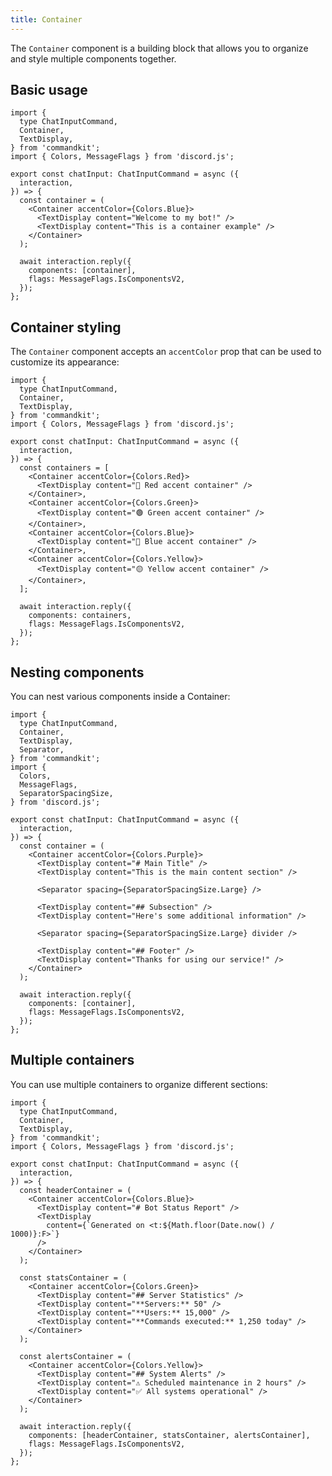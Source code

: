 ```yaml
---
title: Container
---
```


The `Container` component is a building block that allows you to
organize and style multiple components together.

## Basic usage

```tsx title="src/app/commands/container-example.tsx"
import {
  type ChatInputCommand,
  Container,
  TextDisplay,
} from 'commandkit';
import { Colors, MessageFlags } from 'discord.js';

export const chatInput: ChatInputCommand = async ({
  interaction,
}) => {
  const container = (
    <Container accentColor={Colors.Blue}>
      <TextDisplay content="Welcome to my bot!" />
      <TextDisplay content="This is a container example" />
    </Container>
  );

  await interaction.reply({
    components: [container],
    flags: MessageFlags.IsComponentsV2,
  });
};
```

## Container styling

The `Container` component accepts an `accentColor` prop that can be
used to customize its appearance:

```tsx title="src/app/commands/styled-container.tsx"
import {
  type ChatInputCommand,
  Container,
  TextDisplay,
} from 'commandkit';
import { Colors, MessageFlags } from 'discord.js';

export const chatInput: ChatInputCommand = async ({
  interaction,
}) => {
  const containers = [
    <Container accentColor={Colors.Red}>
      <TextDisplay content="🔴 Red accent container" />
    </Container>,
    <Container accentColor={Colors.Green}>
      <TextDisplay content="🟢 Green accent container" />
    </Container>,
    <Container accentColor={Colors.Blue}>
      <TextDisplay content="🔵 Blue accent container" />
    </Container>,
    <Container accentColor={Colors.Yellow}>
      <TextDisplay content="🟡 Yellow accent container" />
    </Container>,
  ];

  await interaction.reply({
    components: containers,
    flags: MessageFlags.IsComponentsV2,
  });
};
```

## Nesting components

You can nest various components inside a Container:

```tsx title="src/app/commands/nested-container.tsx"
import {
  type ChatInputCommand,
  Container,
  TextDisplay,
  Separator,
} from 'commandkit';
import {
  Colors,
  MessageFlags,
  SeparatorSpacingSize,
} from 'discord.js';

export const chatInput: ChatInputCommand = async ({
  interaction,
}) => {
  const container = (
    <Container accentColor={Colors.Purple}>
      <TextDisplay content="# Main Title" />
      <TextDisplay content="This is the main content section" />

      <Separator spacing={SeparatorSpacingSize.Large} />

      <TextDisplay content="## Subsection" />
      <TextDisplay content="Here's some additional information" />

      <Separator spacing={SeparatorSpacingSize.Large} divider />

      <TextDisplay content="## Footer" />
      <TextDisplay content="Thanks for using our service!" />
    </Container>
  );

  await interaction.reply({
    components: [container],
    flags: MessageFlags.IsComponentsV2,
  });
};
```

## Multiple containers

You can use multiple containers to organize different sections:

```tsx title="src/app/commands/multi-container.tsx"
import {
  type ChatInputCommand,
  Container,
  TextDisplay,
} from 'commandkit';
import { Colors, MessageFlags } from 'discord.js';

export const chatInput: ChatInputCommand = async ({
  interaction,
}) => {
  const headerContainer = (
    <Container accentColor={Colors.Blue}>
      <TextDisplay content="# Bot Status Report" />
      <TextDisplay
        content={`Generated on <t:${Math.floor(Date.now() / 1000)}:F>`}
      />
    </Container>
  );

  const statsContainer = (
    <Container accentColor={Colors.Green}>
      <TextDisplay content="## Server Statistics" />
      <TextDisplay content="**Servers:** 50" />
      <TextDisplay content="**Users:** 15,000" />
      <TextDisplay content="**Commands executed:** 1,250 today" />
    </Container>
  );

  const alertsContainer = (
    <Container accentColor={Colors.Yellow}>
      <TextDisplay content="## System Alerts" />
      <TextDisplay content="⚠️ Scheduled maintenance in 2 hours" />
      <TextDisplay content="✅ All systems operational" />
    </Container>
  );

  await interaction.reply({
    components: [headerContainer, statsContainer, alertsContainer],
    flags: MessageFlags.IsComponentsV2,
  });
};
```
